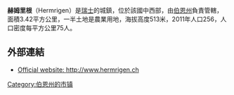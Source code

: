 {{Unreferenced|time=2019-01-20T19:56:48+00:00}}
'''赫姆里根'''（Hermrigen）是[[瑞士|瑞士]]的城鎮，位於該國中西部，由[[伯恩州|伯恩州]]負責管轄，面積3.42平方公里，一半土地是農業用地，海拔高度513米，2011年人口256，人口密度每平方公里75人。

==外部連結==
{{commonscat}}
* [http://www.hermrigen.ch Official website: http://www.hermrigen.ch] {{Wayback|url=http://www.hermrigen.ch/ |date=20170909215031 }}

{{coord|display=title}}
{{normdaten}}
{{DEFAULTSORT:Hermrigen}}
{{Switzerland-geo-stub}}
[[Category:伯恩州的市镇|Category:伯恩州的市镇]]